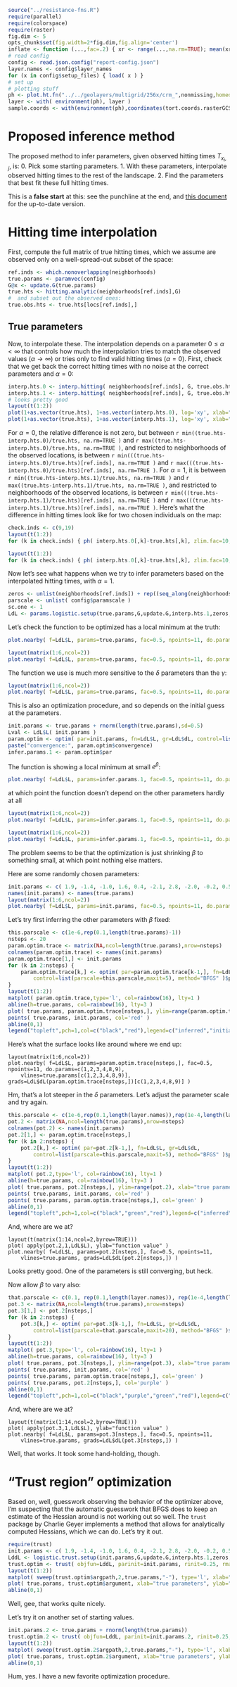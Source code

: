 ```r
source("../resistance-fns.R")
require(parallel)
require(colorspace)
require(raster)
fig.dim <- 5
opts_chunk$set(fig.width=2*fig.dim,fig.align='center')
inflate <- function (...,fac=.2) { xr <- range(...,na.rm=TRUE); mean(xr) + (1+fac) * (xr-mean(xr)) }
# read config
config <- read.json.config("report-config.json")
layer.names <- config$layer_names
for (x in config$setup_files) { load( x ) }
# set up 
# plotting stuff
ph <- plot.ht.fn("../../geolayers/multigrid/256x/crm_",nonmissing,homedir="../..",default.par.args=list(mar=c(3,3,3,3)+.1))
layer <- with( environment(ph), layer )
sample.coords <- with(environment(ph),coordinates(tort.coords.rasterGCS))
```

Proposed inference method
=========================

The proposed method to infer parameters, given observed hitting times $T_{x_i,j}$,
is:
0. Pick some starting parameters.
1. With these parameters, interpolate observed hitting times to the rest of the landscape.
2. Find the parameters that best fit these full hitting times.

This is a **false start** at this: see the punchline at the end,
and [this document](inference-procedure.html) for the up-to-date version.

Hitting time interpolation
==========================

First, compute the full matrix of true hitting times, which we assume are observed only on a well-spread-out subset of the space:
```r
ref.inds <- which.nonoverlapping(neighborhoods)
true.params <- paramvec(config)
G@x <- update.G(true.params)
true.hts <- hitting.analytic(neighborhoods[ref.inds],G)
#  and subset out the observed ones:
true.obs.hts <- true.hts[locs[ref.inds],]
```

True parameters
---------------

Now, to interpolate these.
The interpolation depends on a parameter $0 \le \alpha < \infty$
that controls how much the interpolation tries to match the observed values ($\alpha \to \infty$)
or tries only to find valid hitting times ($\alpha=0$).
First, check that we get back the correct hitting times with no noise at the correct parameters and $\alpha=0$:
```r
interp.hts.0 <- interp.hitting( neighborhoods[ref.inds], G, true.obs.hts, obs.locs=locs[ref.inds], alpha=0 )
interp.hts.1 <- interp.hitting( neighborhoods[ref.inds], G, true.obs.hts, obs.locs=locs[ref.inds], alpha=1 )
# looks pretty good
layout(t(1:2))
plot(1+as.vector(true.hts), 1+as.vector(interp.hts.0), log='xy', xlab="true hitting times", ylab="interpolated hitting times", main=expression(alpha==0)); abline(0,1)
plot(1+as.vector(true.hts), 1+as.vector(interp.hts.1), log='xy', xlab="true hitting times", ylab="interpolated hitting times", main=expression(alpha==1)); abline(0,1)
```
For $\alpha=0$, the relative difference is not zero, but between 
`r min((true.hts-interp.hts.0)/true.hts, na.rm=TRUE )`
and
`r max((true.hts-interp.hts.0)/true.hts, na.rm=TRUE )`,
and restricted to neighborhoods of the observed locations, is between
`r min(((true.hts-interp.hts.0)/true.hts)[ref.inds], na.rm=TRUE )`
and
`r max(((true.hts-interp.hts.0)/true.hts)[ref.inds], na.rm=TRUE )`.
For $\alpha=1$, it is between
`r min((true.hts-interp.hts.1)/true.hts, na.rm=TRUE )`
and
`r max((true.hts-interp.hts.1)/true.hts, na.rm=TRUE )`,
and restricted to neighborhoods of the observed locations, is between
`r min(((true.hts-interp.hts.1)/true.hts)[ref.inds], na.rm=TRUE )`
and
`r max(((true.hts-interp.hts.1)/true.hts)[ref.inds], na.rm=TRUE )`.
Here's what the difference in hitting times look like for two chosen individuals on the map:
```r
check.inds <- c(9,19)
layout(t(1:2))
for (k in check.inds) { ph( interp.hts.0[,k]-true.hts[,k], zlim.fac=10, main=expression(paste("difference, ", alpha==0)) ) }
```
```r
layout(t(1:2))
for (k in check.inds) { ph( interp.hts.0[,k]-true.hts[,k], zlim.fac=10, main=expression(paste("difference, ", alpha==0)) ) }
```

Now let's see what happens when we try to infer parameters
based on the interpolated hitting times, with $\alpha=1$.
```r
zeros <- unlist(neighborhoods[ref.inds]) + rep((seq_along(neighborhoods[ref.inds])-1)*nrow(G),sapply(neighborhoods[ref.inds],length))
parscale <- unlist( config$paramscale )
sc.one <- 1
LdL <- params.logistic.setup(true.params,G,update.G,interp.hts.1,zeros,sc.one,layers,transfn,valfn,ndelta,ngamma)
```
Let's check the function to be optimized has a local minimum at the truth:
```r
plot.nearby( f=LdL$L, params=true.params, fac=0.5, npoints=11, do.params=1 )
```
```r
layout(matrix(1:6,ncol=2))
plot.nearby( f=LdL$L, params=true.params, fac=0.5, npoints=11, do.params=2:7 )
```
The function we use is much more sensitive to the $\delta$ parameters than the $\gamma$:
```r
layout(matrix(1:6,ncol=2))
plot.nearby( f=LdL$L, params=true.params, fac=0.5, npoints=11, do.params=8:13 )
```

This is also an optimization procedure,
and so depends on the initial guess at the parameters.
```r
init.params <- true.params + rnorm(length(true.params),sd=0.5)
Lval <- LdL$L( init.params )
param.optim <- optim( par=init.params, fn=LdL$L, gr=LdL$dL, control=list(parscale=parscale,fnscale=max(1,abs(Lval)/10),maxit=100), method="BFGS" )
paste("convergence:", param.optim$convergence)
infer.params.1 <- param.optim$par
```
The function is showing a local minimum at small $e^\beta$:
```r
plot.nearby( f=LdL$L, params=infer.params.1, fac=0.5, npoints=11, do.params=1, vlines=true.params[1] )
```
at which point the function doesn't depend on the other parameters hardly at all
```r
layout(matrix(1:6,ncol=2))
plot.nearby( f=LdL$L, params=infer.params.1, fac=0.5, npoints=11, do.params=2:7, vlines=true.params[2:7] )
```
```r
layout(matrix(1:6,ncol=2))
plot.nearby( f=LdL$L, params=infer.params.1, fac=0.5, npoints=11, do.params=8:13, vlines=true.params[8:13] )
```
The problem seems to be that the optimization is just shrinking $\beta$ to something small,
at which point nothing else matters.

Here are some randomly chosen parameters:
```r
init.params <- c( 1.9, -1.4, -1.0, 1.6, 0.4, -2.1, 2.8, -2.0, -0.2, 0.5, -0.5, -2.1, -0.9 )
names(init.params) <- names(true.params)
layout(matrix(1:6,ncol=2))
plot.nearby( f=LdL$L, params=init.params, fac=0.5, npoints=11, do.params=c(1,2,3,4,8,9), vlines=true.params[c(1,2,3,4,8,9)], grads=LdL$dL(init.params)[c(1,2,3,4,8,9)] )
```

Let's try first inferring the other parameters with $\beta$ fixed:
```r
this.parscale <- c(1e-6,rep(0.1,length(true.params)-1))
nsteps <- 20
param.optim.trace <- matrix(NA,ncol=length(true.params),nrow=nsteps)
colnames(param.optim.trace) <- names(init.params)
param.optim.trace[1,] <- init.params
for (k in 2:nsteps) {
    param.optim.trace[k,] <- optim( par=param.optim.trace[k-1,], fn=LdL$L, gr=LdL$dL, 
        control=list(parscale=this.parscale,maxit=5), method="BFGS" )$par
}
layout(t(1:2))
matplot( param.optim.trace,type='l', col=rainbow(16), lty=1 )
abline(h=true.params, col=rainbow(16), lty=3 )
plot( true.params, param.optim.trace[nsteps,], ylim=range(param.optim.trace), xlab="true parameters", ylab="inferred parameters" )
points( true.params, init.params, col='red' )
abline(0,1)
legend("topleft",pch=1,col=c("black","red"),legend=c("inferred","initial"))
```

Here's what the surface looks like around where we end up:
```param_optim_trace_res
layout(matrix(1:6,ncol=2))
plot.nearby( f=LdL$L, params=param.optim.trace[nsteps,], fac=0.5, npoints=11, do.params=c(1,2,3,4,8,9), 
    vlines=true.params[c(1,2,3,4,8,9)], grads=LdL$dL(param.optim.trace[nsteps,])[c(1,2,3,4,8,9)] )
```

Hm, that's a lot steeper in the $\delta$ parameters.
Let's adjust the parameter scale and try again.
```r
this.parscale <- c(1e-6,rep(0.1,length(layer.names)),rep(1e-4,length(layer.names)))
pot.2 <- matrix(NA,ncol=length(true.params),nrow=nsteps)
colnames(pot.2) <- names(init.params)
pot.2[1,] <- param.optim.trace[nsteps,]
for (k in 2:nsteps) {
    pot.2[k,] <- optim( par=pot.2[k-1,], fn=LdL$L, gr=LdL$dL, 
        control=list(parscale=this.parscale,maxit=5), method="BFGS" )$par
}
layout(t(1:2))
matplot( pot.2,type='l', col=rainbow(16), lty=1 )
abline(h=true.params, col=rainbow(16), lty=3 )
plot( true.params, pot.2[nsteps,], ylim=range(pot.2), xlab="true parameters", ylab="inferred parameters" )
points( true.params, init.params, col='red' )
points( true.params, param.optim.trace[nsteps,], col='green' )
abline(0,1)
legend("topleft",pch=1,col=c("black","green","red"),legend=c("inferred","first round","initial"))
```

And, where are we at?
```param_optim_trace_res_2
layout(t(matrix(1:14,ncol=2,byrow=TRUE)))
plot( apply(pot.2,1,LdL$L), ylab="function value" )
plot.nearby( f=LdL$L, params=pot.2[nsteps,], fac=0.5, npoints=11, 
    vlines=true.params, grads=LdL$dL(pot.2[nsteps,]) )
```
Looks pretty good.  One of the parameters is still converging, but heck.


Now allow $\beta$ to vary also:
```r
that.parscale <- c(0.1, rep(0.1,length(layer.names)), rep(1e-4,length(layer.names)) )
pot.3 <- matrix(NA,ncol=length(true.params),nrow=nsteps)
pot.3[1,] <- pot.2[nsteps,]
for (k in 2:nsteps) {
    pot.3[k,] <- optim( par=pot.3[k-1,], fn=LdL$L, gr=LdL$dL, 
        control=list(parscale=that.parscale,maxit=20), method="BFGS" )$par
}
layout(t(1:2))
matplot( pot.3,type='l', col=rainbow(16), lty=1 )
abline(h=true.params, col=rainbow(16), lty=3 )
plot( true.params, pot.3[nsteps,], ylim=range(pot.3), xlab="true parameters", ylab="inferred parameters" )
points( true.params, init.params, col='red' )
points( true.params, param.optim.trace[nsteps,], col='green' )
points( true.params, pot.2[nsteps,], col='purple' )
abline(0,1)
legend("topleft",pch=1,col=c("black","purple","green","red"),legend=c("inferred","fixed beta 2","fixed beta 1","initial"))
```

And, where are we at?
```param_optim_trace_res_3
layout(t(matrix(1:14,ncol=2,byrow=TRUE)))
plot( apply(pot.3,1,LdL$L), ylab="function value" )
plot.nearby( f=LdL$L, params=pot.3[nsteps,], fac=0.5, npoints=11, 
    vlines=true.params, grads=LdL$dL(pot.3[nsteps,]) )
```

Well, that works.  It took some hand-holding, though.



"Trust region" optimization
===========================

Based on, well, guesswork observing the behavior of the optimizer above,
I'm suspecting that the automatic guesswork that BFGS does to keep an estimate of the Hessian around
is not working out so well.
The `trust` package by Charlie Geyer implements a method that allows for analytically computed Hessians, which we can do.
Let's try it out.
```r
require(trust)
init.params <- c( 1.9, -1.4, -1.0, 1.6, 0.4, -2.1, 2.8, -2.0, -0.2, 0.5, -0.5, -2.1, -0.9 )
LddL <- logistic.trust.setup(init.params,G,update.G,interp.hts.1,zeros,sc.one,layers,transfn,valfn,ndelta,ngamma)
trust.optim <- trust( objfun=LddL, parinit=init.params, rinit=0.25, rmax=5, iterlim=100, blather=TRUE )
layout(t(1:2))
matplot( sweep(trust.optim$argpath,2,true.params,"-"), type='l', xlab="step number", ylab="parameter difference to the truth" )
plot( true.params, trust.optim$argument, xlab="true parameters", ylab="inferred" )
abline(0,1)
```

Well, gee, that works quite nicely.

Let's try it on another set of starting values.
```r
init.params.2 <- true.params + rnorm(length(true.params))
trust.optim.2 <- trust( objfun=LddL, parinit=init.params.2, rinit=0.25, rmax=5, iterlim=100, blather=TRUE )
layout(t(1:2))
matplot( sweep(trust.optim.2$argpath,2,true.params,"-"), type='l', xlab="step number", ylab="parameter difference to the truth" )
plot( true.params, trust.optim.2$argument, xlab="true parameters", ylab="inferred" )
abline(0,1)
```

Hum, yes.  I have a new favorite optimization procedure.
